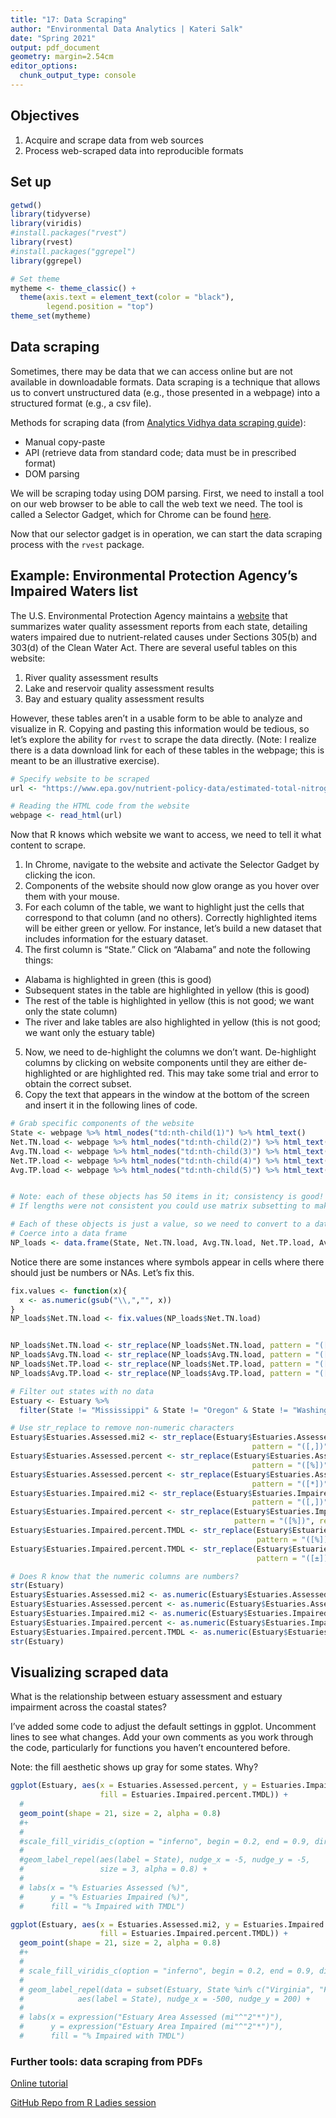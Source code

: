 ```yaml
---
title: "17: Data Scraping"
author: "Environmental Data Analytics | Kateri Salk"
date: "Spring 2021"
output: pdf_document
geometry: margin=2.54cm
editor_options: 
  chunk_output_type: console
---
```


## Objectives
1. Acquire and scrape data from web sources
2. Process web-scraped data into reproducible formats

## Set up
```r
getwd()
library(tidyverse)
library(viridis)
#install.packages("rvest")
library(rvest)
#install.packages("ggrepel")
library(ggrepel)

# Set theme
mytheme <- theme_classic() +
  theme(axis.text = element_text(color = "black"), 
        legend.position = "top")
theme_set(mytheme)
```

## Data scraping
Sometimes, there may be data that we can access online but are not available in downloadable formats. Data scraping is a technique that allows us to convert unstructured data (e.g., those presented in a webpage) into a structured format (e.g., a csv file). 

Methods for scraping data (from [Analytics Vidhya data scraping guide](https://www.analyticsvidhya.com/blog/2017/03/beginners-guide-on-web-scraping-in-r-using-rvest-with-hands-on-knowledge/)): 

* Manual copy-paste
* API (retrieve data from standard code; data must be in prescribed format) 
* DOM parsing

We will be scraping today using DOM parsing. First, we need to install a tool on our web browser to be able to call the web text we need. The tool is called a Selector Gadget, which for Chrome can be found [here](https://chrome.google.com/webstore/detail/selectorgadget/mhjhnkcfbdhnjickkkdbjoemdmbfginb?hl=en). 

Now that our selector gadget is in operation, we can start the data scraping process with the `rvest` package. 

## Example: Environmental Protection Agency's Impaired Waters list

The U.S. Environmental Protection Agency maintains a [website](https://www.epa.gov/nutrient-policy-data/estimated-total-nitrogen-and-total-phosphorus-loads-and-yields-generated-within) that summarizes water quality assessment reports from each state, detailing waters impaired due to nutrient-related causes under Sections 305(b) and 303(d) of the Clean Water Act. There are several useful tables on this website: 

1. River quality assessment results
2. Lake and reservoir quality assessment results
3. Bay and estuary quality assessment results

However, these tables aren't in a usable form to be able to analyze and visualize in R. Copying and pasting this information would be tedious, so let's explore the ability for `rvest` to scrape the data directly. (Note: I realize there is a data download link for each of these tables in the webpage; this is meant to be an illustrative exercise).

```r
# Specify website to be scraped
url <- "https://www.epa.gov/nutrient-policy-data/estimated-total-nitrogen-and-total-phosphorus-loads-and-yields-generated-within"

# Reading the HTML code from the website
webpage <- read_html(url)
```

Now that R knows which website we want to access, we need to tell it what content to scrape. 

1. In Chrome, navigate to the website and activate the Selector Gadget by clicking the icon. 
2. Components of the website should now glow orange as you hover over them with your mouse. 
3. For each column of the table, we want to highlight just the cells that correspond to that column (and no others). Correctly highlighted items will be either green or yellow. For instance, let's build a new dataset that includes information for the estuary dataset. 
4. The first column is "State." Click on "Alabama" and note the following things: 

* Alabama is highlighted in green (this is good)
* Subsequent states in the table are highlighted in yellow (this is good)
* The rest of the table is highlighted in yellow (this is not good; we want only the state column)
* The river and lake tables are also highlighted in yellow (this is not good; we want only the estuary table)

5. Now, we need to de-highlight the columns we don't want. De-highlight columns by clicking on website components until they are either de-highlighted or are highlighted red. This may take some trial and error to obtain the correct subset. 
6. Copy the text that appears in the window at the bottom of the screen and insert it in the following lines of code.
```r
# Grab specific components of the website
State <- webpage %>% html_nodes("td:nth-child(1)") %>% html_text()
Net.TN.load <- webpage %>% html_nodes("td:nth-child(2)") %>% html_text()
Avg.TN.load <- webpage %>% html_nodes("td:nth-child(3)") %>% html_text()
Net.TP.load <- webpage %>% html_nodes("td:nth-child(4)") %>% html_text()
Avg.TP.load <- webpage %>% html_nodes("td:nth-child(5)") %>% html_text()


# Note: each of these objects has 50 items in it; consistency is good!
# If lengths were not consistent you could use matrix subsetting to make consistent

# Each of these objects is just a value, so we need to convert to a data frame
# Coerce into a data frame
NP_loads <- data.frame(State, Net.TN.load, Avg.TN.load, Net.TP.load, Avg.TP.load)
```

Notice there are some instances where symbols appear in cells where there should just be numbers or NAs. Let's fix this. 

```r
fix.values <- function(x){
  x <- as.numeric(gsub("\\,","", x))
}
NP_loads$Net.TN.load <- fix.values(NP_loads$Net.TN.load)


NP_loads$Net.TN.load <- str_replace(NP_loads$Net.TN.load, pattern = "([,])", replacement = "")  
NP_loads$Avg.TN.load <- str_replace(NP_loads$Avg.TN.load, pattern = "([,])", replacement = "")  
NP_loads$Net.TP.load <- str_replace(NP_loads$Net.TP.load, pattern = "([,])", replacement = "")  
NP_loads$Avg.TP.load <- str_replace(NP_loads$Avg.TP.load, pattern = "([,])", replacement = "")  
```


```r
# Filter out states with no data
Estuary <- Estuary %>%
  filter(State != "Mississippi" & State != "Oregon" & State != "Washington")

# Use str_replace to remove non-numeric characters
Estuary$Estuaries.Assessed.mi2 <- str_replace(Estuary$Estuaries.Assessed.mi2,
                                                      pattern = "([,])", replacement = "")  
Estuary$Estuaries.Assessed.percent <- str_replace(Estuary$Estuaries.Assessed.percent,
                                                      pattern = "([%])", replacement = "")
Estuary$Estuaries.Assessed.percent <- str_replace(Estuary$Estuaries.Assessed.percent,
                                                      pattern = "([*])", replacement = "")
Estuary$Estuaries.Impaired.mi2 <- str_replace(Estuary$Estuaries.Impaired.mi2,
                                                      pattern = "([,])", replacement = "")  
Estuary$Estuaries.Impaired.percent <- str_replace(Estuary$Estuaries.Impaired.percent, 
                                                  pattern = "([%])", replacement = "")
Estuary$Estuaries.Impaired.percent.TMDL <- str_replace(Estuary$Estuaries.Impaired.percent.TMDL, 
                                                       pattern = "([%])", replacement = "")
Estuary$Estuaries.Impaired.percent.TMDL <- str_replace(Estuary$Estuaries.Impaired.percent.TMDL, 
                                                       pattern = "([±])", replacement = "")

# Does R know that the numeric columns are numbers?
str(Estuary)
Estuary$Estuaries.Assessed.mi2 <- as.numeric(Estuary$Estuaries.Assessed.mi2)
Estuary$Estuaries.Assessed.percent <- as.numeric(Estuary$Estuaries.Assessed.percent)
Estuary$Estuaries.Impaired.mi2 <- as.numeric(Estuary$Estuaries.Impaired.mi2)
Estuary$Estuaries.Impaired.percent <- as.numeric(Estuary$Estuaries.Impaired.percent)
Estuary$Estuaries.Impaired.percent.TMDL <- as.numeric(Estuary$Estuaries.Impaired.percent.TMDL)
str(Estuary)

```

## Visualizing scraped data

What is the relationship between estuary assessment and estuary impairment across the coastal states? 

>

I've added some code to adjust the default settings in ggplot. Uncomment lines to see what changes. Add your own comments as you work through the code, particularly for functions you haven't encountered before. 

Note: the fill aesthetic shows up gray for some states. Why?

> 

```r

ggplot(Estuary, aes(x = Estuaries.Assessed.percent, y = Estuaries.Impaired.percent, 
                    fill = Estuaries.Impaired.percent.TMDL)) +
  #
  geom_point(shape = 21, size = 2, alpha = 0.8) 
  #+ 
  #
  #scale_fill_viridis_c(option = "inferno", begin = 0.2, end = 0.9, direction = -1) +
  # 
  #geom_label_repel(aes(label = State), nudge_x = -5, nudge_y = -5, 
  #                 size = 3, alpha = 0.8) +  
  #
  # labs(x = "% Estuaries Assessed (%)",
  #      y = "% Estuaries Impaired (%)", 
  #      fill = "% Impaired with TMDL")  

ggplot(Estuary, aes(x = Estuaries.Assessed.mi2, y = Estuaries.Impaired.mi2, 
                    fill = Estuaries.Impaired.percent.TMDL)) +
  geom_point(shape = 21, size = 2, alpha = 0.8) 
  #+ 
  #
  # scale_fill_viridis_c(option = "inferno", begin = 0.2, end = 0.9, direction = -1) +
  #
  # geom_label_repel(data = subset(Estuary, State %in% c("Virginia", "Florida", "Louisiana", "Texas")), 
  #            aes(label = State), nudge_x = -500, nudge_y = 200) +
  #
  # labs(x = expression("Estuary Area Assessed (mi"^"2"*")"),
  #      y = expression("Estuary Area Impaired (mi"^"2"*")"), 
  #      fill = "% Impaired with TMDL")


```

### Further tools: data scraping from PDFs

[Online tutorial](https://blog.datazar.com/extracting-pdf-text-with-r-and-creating-tidy-data-f399011549cc)

[GitHub Repo from R Ladies session](https://github.com/rladies/meetup-presentations_rtp/tree/master/2019-10-10-data-from-pdf)